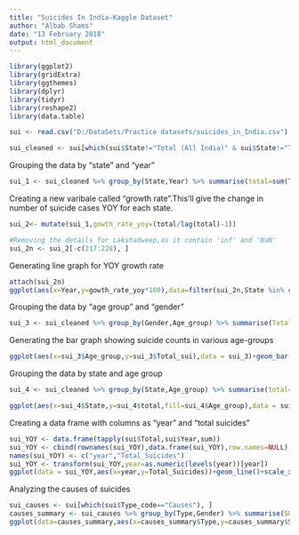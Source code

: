```yaml
---
title: "Suicides In India-Kaggle Dataset"
author: "Albab Shams"
date: "13 February 2018"
output: html_document
---
```


```r
library(ggplot2)
library(gridExtra)
library(ggthemes)
library(dplyr)
library(tidyr)
library(reshape2)
library(data.table)
```

```r
sui <- read.csv("D:/DataSets/Practice datasets/suicides_in_India.csv")

sui_cleaned <- sui[which(sui$State!="Total (All India)" & sui$State!="Total(Uts)" & sui$State!="Total (States)") & sui$Age_group!= "0-100+", ]
```

Grouping the data by "state" and "year"
```r
sui_1 <- sui_cleaned %>% group_by(State,Year) %>% summarise(total=sum(Total))
```

Creating a new varibale called "growth rate".This'll give the change in number of suicide cases YOY for each state.
```r
sui_2<- mutate(sui_1,gowth_rate_yoy=(total/lag(total)-1))

#Removing the details for Lakshadweep,as it contain 'inf' and 'NaN'
sui_2n <- sui_2[-c(217:228), ]
```
Generating line graph for YOY growth rate
```r
attach(sui_2n)
ggplot(aes(x=Year,y=gowth_rate_yoy*100),data=filter(sui_2n,State %in% c("Bihar","Kerala","West Bengal","Madhya Pradesh")))+geom_point(aes(color=State))+geom_line(aes(color=State))+scale_x_continuous(breaks = seq(2001,2012,1))+scale_y_continuous(breaks = seq(-50,100,20))+geom_hline(yintercept = 0,linetype=5)+ylab("YOY Growth(%)")
```

Grouping the data by "age group" and "gender"
```r
sui_3 <- sui_cleaned %>% group_by(Gender,Age_group) %>% summarise(Total_sui=sum(Total))
```
Generating the bar graph showing suicide counts in various age-groups

```r
ggplot(aes(x=sui_3$Age_group,y=sui_3$Total_sui),data = sui_3)+geom_bar(stat="identity",aes(fill=sui_3$Gender),position="dodge")+xlab("AGE_GROUPS")+ylab("No of Suicides")+ggtitle("Suicide by age_group")
```
Grouping the data by state and age group

```r
sui_4 <- sui_cleaned %>% group_by(State,Age_group) %>% summarise(total=sum(Total))
```
```r
ggplot(aes(x=sui_4$State,y=sui_4$total,fill=sui_4$Age_group),data = sui_4)+geom_bar(stat="identity",position = "dodge")+xlab("States")+ylab("Total suicides")+theme(axis.text.x = element_text(angle = -90,vjust=0,hjust=0))
```


Creating a data frame with columns as "year" and "total suicides"
```r
sui_YOY <- data.frame(tapply(sui$Total,sui$Year,sum))
sui_YOY <- cbind(rownames(sui_YOY),data.frame(sui_YOY),row.names=NULL)
names(sui_YOY) <- c("year","Total_Suicides")
sui_YOY <- transform(sui_YOY,year=as.numeric(levels(year))[year])
ggplot(data = sui_YOY,aes(x=year,y=Total_Suicides))+geom_line()+scale_x_continuous(breaks = seq(2001,2012,1))
```

Analyzing the causes of suicides
```r
sui_causes <- sui[which(sui$Type_code=="Causes"), ]
causes_summary <- sui_causes %>% group_by(Type,Gender) %>% summarise(SUM=sum(Total))
ggplot(data=causes_summary,aes(x=causes_summary$Type,y=causes_summary$SUM))+geom_bar(stat = "identity",aes(fill=causes_summary$Gender),position ="dodge")+theme(axis.text.x=element_text(angle =-90,vjust = 0,hjust=0))+ggtitle("Suicide Causes-by Gender")+theme(plot.title = element_text(hjust=.5,family="serif"))+xlab("Suicide Causes")+ylab("Suicide count")
```
